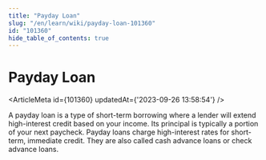 ```yaml
---
title: "Payday Loan"
slug: "/en/learn/wiki/payday-loan-101360"
id: "101360"
hide_table_of_contents: true
---
```



# Payday Loan

<ArticleMeta id={101360} updatedAt={'2023-09-26 13:58:54'} />
<div className='border-solid border-b border-t-0 my-4 border-[var(--ifm-color-gray-300)]' />

A payday loan is a type of short-term borrowing where a lender will extend high-interest credit based on your income. Its principal is typically a portion of your next paycheck. Payday loans charge high-interest rates for short-term, immediate credit. They are also called cash advance loans or check advance loans.
